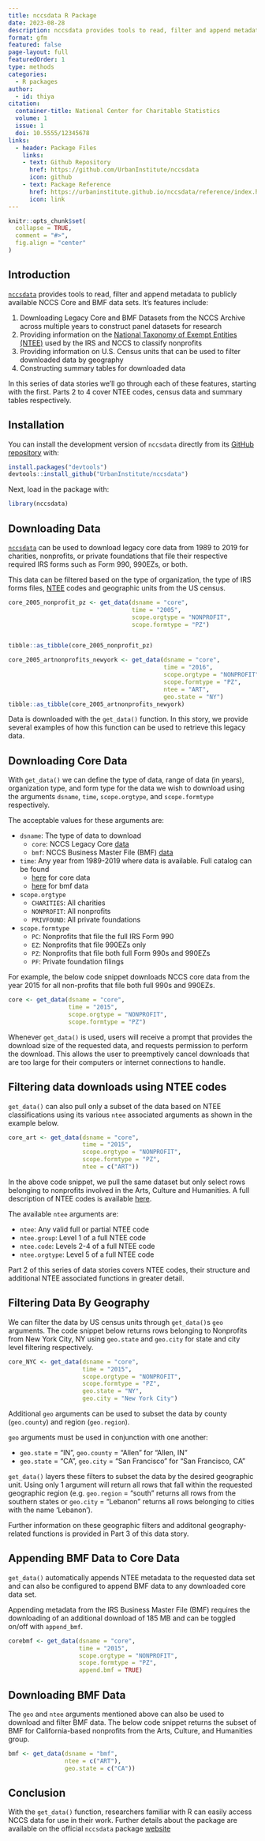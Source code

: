 ---
title: nccsdata R Package
date: 2023-08-28
description: nccsdata provides tools to read, filter and append metadata to publicly available NCCS Core and BMF data sets.
format: gfm
featured: false
page-layout: full
featuredOrder: 1
type: methods
categories:
  - R packages
author:
  - id: thiya
citation: 
  container-title: National Center for Charitable Statistics
  volume: 1
  issue: 1
  doi: 10.5555/12345678
links:
  - header: Package Files
    links:
    - text: Github Repository
      href: https://github.com/UrbanInstitute/nccsdata
      icon: github
    - text: Package Reference
      href: https://urbaninstitute.github.io/nccsdata/reference/index.html
      icon: link
---

```{r setup, include = FALSE}
knitr::opts_chunk$set(
  collapse = TRUE,
  comment = "#>",
  fig.align = "center"
)
```

## Introduction

[`nccsdata`](https://urbaninstitute.github.io/nccsdata/) provides tools to read, filter and append metadata to publicly available NCCS Core and BMF data sets. It's features include:

 1. Downloading Legacy Core and BMF Datasets from the NCCS Archive across multiple years to construct panel datasets for research
 2. Providing information on the [National Taxonomy of Exempt Entities (NTEE)](https://github.com/Nonprofit-Open-Data-Collective/mission-taxonomies/blob/main/NTEE-disaggregated/README.md) used by the IRS and NCCS to classify nonprofits
 3. Providing information on U.S. Census units that can be used to filter downloaded data by geography
 4. Constructing summary tables for downloaded data
 
In this series of data stories we'll go through each of these features, starting with the first. Parts 2 to 4 cover NTEE codes, census data and summary tables respectively. 
 
## Installation
 
You can install the development version of `nccsdata` directly from its [GitHub repository](https://github.com/UrbanInstitute/nccsdata) with:

``` {r, message = FALSE, eval = FALSE}
install.packages("devtools")
devtools::install_github("UrbanInstitute/nccsdata")
``` 

Next, load in the package with:

```{r, message = FALSE, warning = FALSE}
library(nccsdata)
```


## Downloading Data

[`nccsdata`](https://urbaninstitute.github.io/nccsdata/) can be used to download legacy core data from 1989 to 2019 for charities, nonprofits, or private foundations that file their respective required IRS forms such as Form 990, 990EZs, or both.

This data can be filtered based on the type of organization, the type of IRS forms files, [NTEE](https://github.com/Nonprofit-Open-Data-Collective/mission-taxonomies/blob/main/NTEE-disaggregated/README.md) codes and geographic units from the US census.

```{r example, message=FALSE}
core_2005_nonprofit_pz <- get_data(dsname = "core",
                                   time = "2005",
                                   scope.orgtype = "NONPROFIT",
                                   scope.formtype = "PZ")


tibble::as_tibble(core_2005_nonprofit_pz)
```

``` {r message = FALSE, warning = FALSE}
core_2005_artnonprofits_newyork <- get_data(dsname = "core",
                                            time = "2016",
                                            scope.orgtype = "NONPROFIT",
                                            scope.formtype = "PZ",
                                            ntee = "ART",
                                            geo.state = "NY")
tibble::as_tibble(core_2005_artnonprofits_newyork)
```

Data is downloaded with the `get_data()` function. In this story, we provide several examples of how this function can be used
to retrieve this legacy data.

## Downloading Core Data

With `get_data()` we can define the type of data, range of data (in years), organization type, and form type for the data we wish to download using the arguments `dsname`, `time`, `scope.orgtype`, and `scope.formtype` respectively.

The acceptable values for these arguments are:

* `dsname`: The type of data to download
  + `core`: NCCS Legacy Core [data](https://urbaninstitute.github.io/nccs/datasets/core/)
  + `bmf`: NCCS Business Master File (BMF) [data](https://urbaninstitute.github.io/nccs/datasets/bmf/)
* `time`: Any year from 1989-2019 where data is available. Full catalog can be found 
  + [here](https://urbaninstitute.github.io/nccs/catalogs/catalog-core.html) for core data
  + [here](https://urbaninstitute.github.io/nccs/catalogs/catalog-bmf.html) for bmf data
* `scope.orgtype`
  + `CHARITIES`: All charities
  + `NONPROFIT`: All nonprofits
  + `PRIVFOUND`: All private foundations
* `scope.formtype`
  + `PC`: Nonprofits that file the full IRS Form 990
  + `EZ`: Nonprofits that file 990EZs only
  + `PZ`: Nonprofits that file both full Form 990s and 990EZs
  + `PF`: Private foundation filings
  
For example, the below code snippet downloads NCCS core data from the year 2015 for all non-profits that file both full 990s and 990EZs.

```{r message = TRUE, warning = FALSE, eval = FALSE}
core <- get_data(dsname = "core",
                 time = "2015",
                 scope.orgtype = "NONPROFIT",
                 scope.formtype = "PZ")
```

Whenever `get_data()` is used, users will receive a prompt that provides the download size of the requested data, and requests permission to perform the download. This allows the user to preemptively cancel downloads that are too large for their computers or internet connections to handle.

## Filtering data downloads using NTEE codes

`get_data()` can also pull only a subset of the data based on NTEE classifications using its various `ntee` associated arguments as shown in the example below.

```{r message = TRUE, warning = FALSE, eval = FALSE}
core_art <- get_data(dsname = "core",
                     time = "2015",
                     scope.orgtype = "NONPROFIT",
                     scope.formtype = "PZ",
                     ntee = c("ART"))
```

In the above code snippet, we pull the same dataset but only select rows 
belonging to nonprofits involved in the Arts, Culture and Humanities. A full description of NTEE codes is available [here](https://github.com/Nonprofit-Open-Data-Collective/mission-taxonomies/blob/main/NTEE-disaggregated/README.md).

The available `ntee` arguments are:

 * `ntee`: Any valid full or partial NTEE code 
 * `ntee.group`: Level 1 of a full NTEE code
 * `ntee.code`: Levels 2-4 of a full NTEE code
 * `ntee.orgtype`: Level 5 of a full NTEE code


Part 2 of this series of data stories covers NTEE codes, their structure and additional NTEE associated functions in greater detail.

## Filtering Data By Geography

We can filter the data by US census units through `get_data()`s `geo` arguments. The code snippet below returns rows belonging to Nonprofits from New York City, NY using `geo.state` and `geo.city` for state and city level filtering respectively.

```{r message = TRUE, warning = FALSE, eval = FALSE}
core_NYC <- get_data(dsname = "core",
                     time = "2015",
                     scope.orgtype = "NONPROFIT",
                     scope.formtype = "PZ",
                     geo.state = "NY",
                     geo.city = "New York City")
```


Additional `geo` arguments can be used to subset the data by
county (`geo.county`) and region (`geo.region`). 

`geo` arguments must be used in conjunction with one another: 

 * `geo.state` = "IN", `geo.county` = "Allen" for "Allen, IN"
 * `geo.state` = "CA", `geo.city` = "San Francisco" for "San Francisco, CA"
 
`get_data()` layers these filters to subset the data by the desired geographic unit. Using only 1 argument will return all rows that fall within the requested geographic region (e.g. `geo.region` = "south" returns all rows from the southern states or `geo.city` = "Lebanon" returns all rows belonging to cities with the name 'Lebanon').

Further information on these geographic filters and additonal geography-related functions is provided in Part 3 of this data story.

## Appending BMF Data to Core Data

`get_data()` automatically appends NTEE metadata to the requested data set and can also be configured to append BMF data to any downloaded core data set.

Appending metadata from the IRS Business Master File (BMF) requires the 
downloading of an additional download of 185 MB and can be toggled on/off
with `append_bmf`.

```{r message = TRUE, warning = FALSE, eval = FALSE}
corebmf <- get_data(dsname = "core",
                    time = "2015",
                    scope.orgtype = "NONPROFIT",
                    scope.formtype = "PZ",
                    append.bmf = TRUE)
```

## Downloading BMF Data

The `geo` and `ntee` arguments mentioned above can also be used to download
and filter BMF data. The below code snippet returns the subset of BMF for California-based nonprofits from the Arts, Culture, and Humanities group.  

```{r message = TRUE, warning = FALSE, eval = FALSE}
bmf <- get_data(dsname = "bmf",
                ntee = c("ART"),
                geo.state = c("CA"))
```


## Conclusion

With the `get_data()` function, researchers familiar with R can easily access NCCS data for use in their work. Further details about the package are available on the official `nccsdata` package [website](https://urbaninstitute.github.io/nccsdata/)